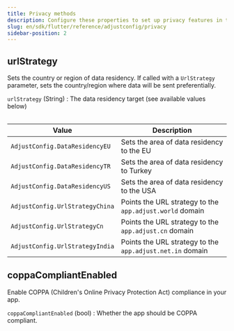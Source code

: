 ```yaml
---
title: Privacy methods
description: Configure these properties to set up privacy features in the Adjust SDK.
slug: en/sdk/flutter/reference/adjustconfig/privacy
sidebar-position: 2
---
```


<Function>

## urlStrategy

Sets the country or region of data residency. If called with a `UrlStrategy` parameter, sets the country/region where data will be sent preferentially.

<slot slot="signature">


<UrlStrategySig />

</slot>

<slot slot="snippet">


<UrlStrategy />

</slot>

<slot slot="parameters">

`urlStrategy` (String)
: The data residency target (see available values below)

<Table>

| Value                           | Description                                               |
| ------------------------------- | --------------------------------------------------------- |
| `AdjustConfig.DataResidencyEU`  | Sets the area of data residency to the EU                 |
| `AdjustConfig.DataResidencyTR`  | Sets the area of data residency to Turkey                 |
| `AdjustConfig.DataResidencyUS`  | Sets the area of data residency to the USA                |
| `AdjustConfig.UrlStrategyChina` | Points the URL strategy to the `app.adjust.world` domain  |
| `AdjustConfig.UrlStrategyCn`    | Points the URL strategy to the `app.adjust.cn` domain     |
| `AdjustConfig.UrlStrategyIndia` | Points the URL strategy to the `app.adjust.net.in` domain |

</Table>

</slot>

</Function>

<Function>

## coppaCompliantEnabled

Enable <Abbr>COPPA (Children's Online Privacy Protection Act)</Abbr> compliance in your app.

<slot slot="signature">


<CoppaCompliantEnabledSig />

</slot>

<slot slot="snippet">


<CoppaCompliantEnabled />

</slot>

<slot slot="parameters">

`coppaCompliantEnabled` (bool)
: Whether the app should be COPPA compliant.

</slot>

</Function>
